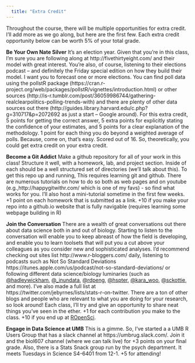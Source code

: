 ```yaml
---
  title: "Extra Credit"
---
```


Throughout the course, there will be multiple opportunities for extra credit. I’ll add more as we go along, but here are the first few. Each extra credit opportunity below can be worth 5% of your total grade.

**Be Your Own Nate Silver** It’s an election year. Given that you’re in this class, I’m sure you are following along at http://fivethirtyeight.com/ and their model with great interest. You’re also, of course, listening to their elections podcast – and definitely the Friday special edition on how they build their model. I want you to forecast one or more elections.  You can find poll data using the pollstR package (https://cran.r-project.org/web/packages/pollstR/vignettes/introduction.html) or other sources (http://is-r.tumblr.com/post/36059986744/gathering-realclearpolitics-polling-trends-with) and there are plenty of other data sources out there (http://guides.library.harvard.edu/c.php?g=310717&p=2072692 as just a start – Google around). For this extra credit, 5 points for getting the correct answer, 5 extra points for explicitly stating the confidence of your estimates, and 5 points for a clear explanation of the methodology. 1 point for each thing you do beyond a weighted average of polls. Because, come on, that’s easy. Scored out of 16. So, theoretically, you could get extra credit on your extra credit.  

**Become a Git Addict** Make a github repository for all of your work in this class! Structure it well, with a homework, lab, and project section. Inside of each should be a well structured set of directories (we'll talk about this). To get this repo up and running,  This requires learning git and github. There are numerous tutorials on how to do so both as web pages and on youtube (e.g.,http://happygitwithr.com/ which is one of my favs) - so find what works for you. I’ll also host a mini-tutorial sometime in the first few weeks. +1 point on each homework that is submitted as a link. +10 if you make your repo into a github.io website that is fully navigable (requires learning some webpage building in R)

**Join the Conversation** There are a wealth of great conversations out there about data science both in and out of biology. Starting to listen to the conversation will enable you to keep abreast of how the field is developing, and enable you to learn toolsets that will put you a cut above your colleagues as you consider new and sophisticated analyses. I’d recommend checking out sites list http://www.r-bloggers.com/ daily, listening to podcasts such as Not So Standard Deviations https://itunes.apple.com/us/podcast/not-so-standard-deviations/ or following different data science/biology luminaries (such as [@hadleywickham](http://twitter.com/hadleywickham), [@_inundata](http://twitter.com/_inundata), [@rdpeng](http://twitter.com/rdpeng), [@hspter](http://twitter.com/hspter), [@kara_woo](http://twitter.com/kara_woo), [@sckottie](http://twitter.com/sckottie), and more). I've also made a full list at https://twitter.com/jebyrnes/lists/stats-r-on-twitter. There are a ton of other blogs and people who are relevant to what you are doing for your research, so look around! Each class, I’ll try and give an opportunity to share neat things you’ve seen in the ether. +1 for each contribution you make to the class. +10 if you end up at [ROpenSci](http://unconf.ropensci.org/).

**Engage in Data Science at UMB** This is a gimme. So, I've started a a UMB R Users Group that has a slack channel at https://umbrug.slack.com/. Join it and the biol607 channel (where we can talk live) for +3 points on your final grade. Also, there is a Stats Snack group run by the psych department. It meets Tuesdays in Science S4-6401 from 12-1. +5 for attending!